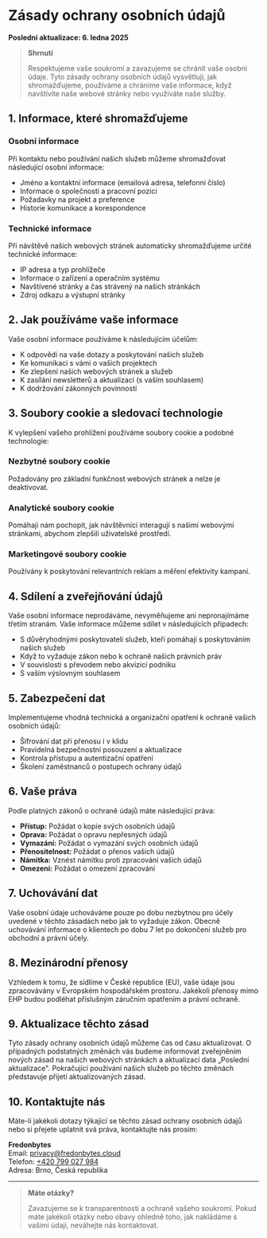 # Zásady ochrany osobních údajů

**Poslední aktualizace: 6. ledna 2025**

> **Shrnutí**
>
> Respektujeme vaše soukromí a zavazujeme se chránit vaše osobní údaje. Tyto zásady ochrany osobních údajů vysvětlují, jak shromažďujeme, používáme a chráníme vaše informace, když navštívíte naše webové stránky nebo využíváte naše služby.

## 1. Informace, které shromažďujeme

### Osobní informace

Při kontaktu nebo používání našich služeb můžeme shromažďovat následující osobní informace:

- Jméno a kontaktní informace (emailová adresa, telefonní číslo)
- Informace o společnosti a pracovní pozici
- Požadavky na projekt a preference
- Historie komunikace a korespondence

### Technické informace

Při návštěvě našich webových stránek automaticky shromažďujeme určité technické informace:

- IP adresa a typ prohlížeče
- Informace o zařízení a operačním systému
- Navštívené stránky a čas strávený na našich stránkách
- Zdroj odkazu a výstupní stránky

## 2. Jak používáme vaše informace

Vaše osobní informace používáme k následujícím účelům:

- K odpovědi na vaše dotazy a poskytování našich služeb
- Ke komunikaci s vámi o vašich projektech
- Ke zlepšení našich webových stránek a služeb
- K zasílání newsletterů a aktualizací (s vaším souhlasem)
- K dodržování zákonných povinností

## 3. Soubory cookie a sledovací technologie

K vylepšení vašeho prohlížení používáme soubory cookie a podobné technologie:

### Nezbytné soubory cookie

Požadovány pro základní funkčnost webových stránek a nelze je deaktivovat.

### Analytické soubory cookie

Pomáhají nám pochopit, jak návštěvníci interagují s našimi webovými stránkami, abychom zlepšili uživatelské prostředí.

### Marketingové soubory cookie

Používány k poskytování relevantních reklam a měření efektivity kampaní.

## 4. Sdílení a zveřejňování údajů

Vaše osobní informace neprodáváme, nevyměňujeme ani nepronajímáme třetím stranám. Vaše informace můžeme sdílet v následujících případech:

- S důvěryhodnými poskytovateli služeb, kteří pomáhají s poskytováním našich služeb
- Když to vyžaduje zákon nebo k ochraně našich právních práv
- V souvislosti s převodem nebo akvizicí podniku
- S vaším výslovným souhlasem

## 5. Zabezpečení dat

Implementujeme vhodná technická a organizační opatření k ochraně vašich osobních údajů:

- Šifrování dat při přenosu i v klidu
- Pravidelná bezpečnostní posouzení a aktualizace
- Kontrola přístupu a autentizační opatření
- Školení zaměstnanců o postupech ochrany údajů

## 6. Vaše práva

Podle platných zákonů o ochraně údajů máte následující práva:

- **Přístup:** Požádat o kopie svých osobních údajů
- **Oprava:** Požádat o opravu nepřesných údajů
- **Vymazání:** Požádat o vymazání svých osobních údajů
- **Přenositelnost:** Požádat o přenos vašich údajů
- **Námitka:** Vznést námitku proti zpracování vašich údajů
- **Omezení:** Požádat o omezení zpracování

## 7. Uchovávání dat

Vaše osobní údaje uchováváme pouze po dobu nezbytnou pro účely uvedené v těchto zásadách nebo jak to vyžaduje zákon. Obecně uchovávání informace o klientech po dobu 7 let po dokončení služeb pro obchodní a právní účely.

## 8. Mezinárodní přenosy

Vzhledem k tomu, že sídlíme v České republice (EU), vaše údaje jsou zpracovávány v Evropském hospodářském prostoru. Jakékoli přenosy mimo EHP budou podléhat příslušným záručním opatřením a právní ochraně.

## 9. Aktualizace těchto zásad

Tyto zásady ochrany osobních údajů můžeme čas od času aktualizovat. O případných podstatných změnách vás budeme informovat zveřejněním nových zásad na našich webových stránkách a aktualizací data „Poslední aktualizace". Pokračující používání našich služeb po těchto změnách představuje přijetí aktualizovaných zásad.

## 10. Kontaktujte nás

Máte-li jakékoli dotazy týkající se těchto zásad ochrany osobních údajů nebo si přejete uplatnit svá práva, kontaktujte nás prosím:

**Fredonbytes**  
Email: [privacy@fredonbytes.cloud](mailto:privacy@fredonbytes.cloud)  
Telefon: [+420 799 027 984](tel:+420799027984)  
Adresa: Brno, Česká republika

---

> **Máte otázky?**
>
> Zavazujeme se k transparentnosti a ochraně vašeho soukromí. Pokud máte jakékoli otázky nebo obavy ohledně toho, jak nakládáme s vašimi údaji, neváhejte nás kontaktovat.
